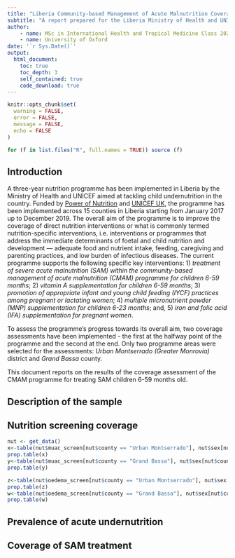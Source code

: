 ```yaml
---
title: "Liberia Community-based Management of Acute Malnutrition Coverage Assessment"
subtitle: "A report prepared for the Liberia Ministry of Health and UNICEF Liberia"
author: 
    - name: MSc in International Health and Tropical Medicine Class 2023
    - name: University of Oxford
date: '`r Sys.Date()`'
output: 
  html_document:
    toc: true
    toc_depth: 3
    self_contained: true
    code_download: true
---
```


```r
knitr::opts_chunk$set(
  warning = FALSE,
  error = FALSE,
  message = FALSE,
  echo = FALSE
)

for (f in list.files("R", full.names = TRUE)) source (f)
```

## Introduction

A three-year nutrition programme has been implemented in Liberia by the Ministry of Health and UNICEF aimed at tackling child undernutrition in the country. Funded by [Power of Nutrition](http://www.powerofnutrition.org) and [UNICEF UK](https://www.unicef.org.uk), the programme has been implemented across 15 counties in Liberia starting from January 2017 up to December 2019. The overall aim of the programme is to improve the coverage of direct nutrition interventions or what is commonly termed nutrition-specific interventions, i.e. interventions or programmes that address the immediate determinants of foetal and child nutrition and development — adequate food and nutrient intake, feeding, caregiving and parenting practices, and low burden of infectious diseases. The current programme supports the following specific key interventions: 1) *treatment of severe acute malnutrition (SAM) within the community-based management of acute malnutrition (CMAM) programme for children 6-59 months*; 2) *vitamin A supplementation for children 6-59 months*; 3) *promotion of appropriate infant and young child feeding (IYCF) practices among pregnant or lactating women*; 4) *multiple micronutrient powder (MNP) supplementation for children 6-23 months*; and, 5) *iron and folic acid (IFA) supplementation for pregnant women*.

To assess the programme's progress towards its overall aim, two coverage assessments have been implemented - the first at the halfway point of the programme and the second at the end. Only two programme areas were selected for the assessments: *Urban Montserrado (Greater Monrovia)* district and *Grand Bassa* county.

This document reports on the results of the coverage assessment of the CMAM programme for treating SAM children 6-59 months old.

## Description of the sample
<!--- INSERT TEXT AND LITERATE CODE BELOW THIS LINE --->





## Nutrition screening coverage
<!--- INSERT TEXT AND LITERATE CODE BELOW THIS LINE --->
```r
nut <- get_data()
x<-table(nut$muac_screen[nut$county == "Urban Montserrado"], nut$sex[nut$county == "Urban Montserrado"],  nut$survey_round[nut$county == "Urban Montserrado"],useNA = "ifany")
prop.table(x)
y<-table(nut$muac_screen[nut$county == "Grand Bassa"], nut$sex[nut$county == "Grand Bassa"], nut$survey_round[nut$county == "Grand Bassa"], useNA = "ifany")
prop.table(y)

z<-table(nut$oedema_screen[nut$county == "Urban Montserrado"], nut$sex[nut$county == "Urban Montserrado"],  nut$survey_round[nut$county == "Urban Montserrado"], useNA = "ifany")
prop.table(z)
w<-table(nut$oedema_screen[nut$county == "Grand Bassa"], nut$sex[nut$county == "Grand Bassa"],  nut$survey_round[nut$county == "Grand Bassa"], useNA = "ifany")
prop.table(w)
```



## Prevalence of acute undernutrition
<!--- INSERT TEXT AND LITERATE CODE BELOW THIS LINE --->





## Coverage of SAM treatment
<!--- INSERT TEXT AND LITERATE CODE BELOW THIS LINE --->






